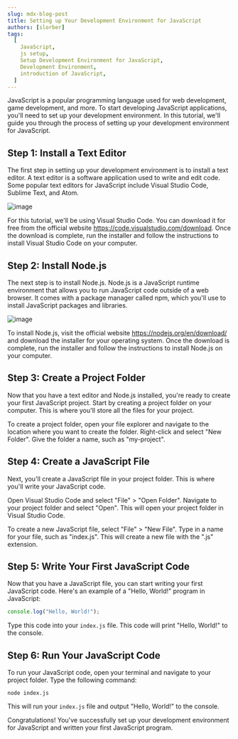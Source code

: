 ```yaml
---
slug: mdx-blog-post
title: Setting up Your Development Environment for JavaScript
authors: [slorber]
tags:
  [
    JavaScript,
    js setup,
    Setup Development Environment for JavaScript,
    Development Environment,
    introduction of JavaScript,
  ]
---
```


JavaScript is a popular programming language used for web development, game development, and more.
To start developing JavaScript applications, you'll need to set up your development environment.
In this tutorial, we'll guide you through the process of setting up your development environment for JavaScript.

## Step 1: Install a Text Editor

The first step in setting up your development environment is to install a text editor. A text editor is a software application used to write and edit code. Some popular text editors for JavaScript include Visual Studio Code, Sublime Text, and Atom.

![image](https://user-images.githubusercontent.com/99037494/229560533-e85e2b24-96bf-4125-a9d3-1cb7e63d1e28.png)


For this tutorial, we'll be using Visual Studio Code. You can download it for free from the official website https://code.visualstudio.com/download. Once the download is complete, run the installer and follow the instructions to install Visual Studio Code on your computer.

## Step 2: Install Node.js

The next step is to install Node.js. Node.js is a JavaScript runtime environment that allows you to run JavaScript code outside of a web browser. It comes with a package manager called npm, which you'll use to install JavaScript packages and libraries.

![image](https://user-images.githubusercontent.com/99037494/229560242-b2728fdf-a028-4503-8bad-8d3f442d6756.png)


To install Node.js, visit the official website https://nodejs.org/en/download/ and download the installer for your operating system. Once the download is complete, run the installer and follow the instructions to install Node.js on your computer.

## Step 3: Create a Project Folder

Now that you have a text editor and Node.js installed, you're ready to create your first JavaScript project. Start by creating a project folder on your computer. This is where you'll store all the files for your project.

To create a project folder, open your file explorer and navigate to the location where you want to create the folder. Right-click and select "New Folder". Give the folder a name, such as "my-project".

## Step 4: Create a JavaScript File

Next, you'll create a JavaScript file in your project folder. This is where you'll write your JavaScript code.

Open Visual Studio Code and select "File" > "Open Folder". Navigate to your project folder and select "Open". This will open your project folder in Visual Studio Code.

To create a new JavaScript file, select "File" > "New File". Type in a name for your file, such as "index.js". This will create a new file with the ".js" extension.

## Step 5: Write Your First JavaScript Code

Now that you have a JavaScript file, you can start writing your first JavaScript code. Here's an example of a "Hello, World!" program in JavaScript:

```js title="index.js"
console.log("Hello, World!");
```

Type this code into your `index.js` file. This code will print "Hello, World!" to the console.

## Step 6: Run Your JavaScript Code

To run your JavaScript code, open your terminal and navigate to your project folder. Type the following command:

```shell title="terminal"
node index.js
```

This will run your `index.js` file and output "Hello, World!" to the console.

Congratulations! You've successfully set up your development environment for JavaScript and written your first JavaScript program.
